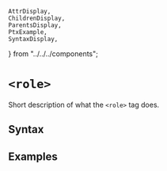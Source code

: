     AttrDisplay,
    ChildrenDisplay,
    ParentsDisplay,
    PtxExample,
    SyntaxDisplay,
} from "../../../components";

# `<role>`

Short description of what the `<role>` tag does.

## Syntax

<SyntaxDisplay name="role" />

## Examples

    